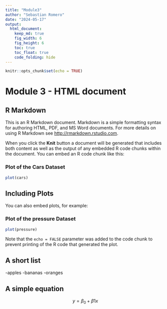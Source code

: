 ```yaml
---
title: "Module3"
author: "Sebastian Romero"
date: "2024-05-17"
output: 
  html_document: 
    keep_md: true
    fig_width: 6
    fig_height: 6
    toc: true
    toc_float: true
    code_folding: hide
---
```


```r
knitr::opts_chunk$set(echo = TRUE)
```

# Module 3 - HTML document

## R Markdown {#nextsteps .emphasized}

This is an R Markdown document. Markdown is a simple formatting syntax for authoring HTML, PDF, and MS Word documents. For more details on using R Markdown see <http://rmarkdown.rstudio.com>.

When you click the **Knit** button a document will be generated that includes both content as well as the output of any embedded R code chunks within the document. You can embed an R code chunk like this:

### Plot of the Cars Dataset

```r
plot(cars)
```

## Including Plots

You can also embed plots, for example:

### Plot of the pressure Dataset

```r
plot(pressure)
```

Note that the `echo = FALSE` parameter was added to the code chunk to prevent printing of the R code that generated the plot.

## A short list

-apples
-bananas
-oranges

## A simple equation

$$ y = \beta_0 + \beta1x $$
